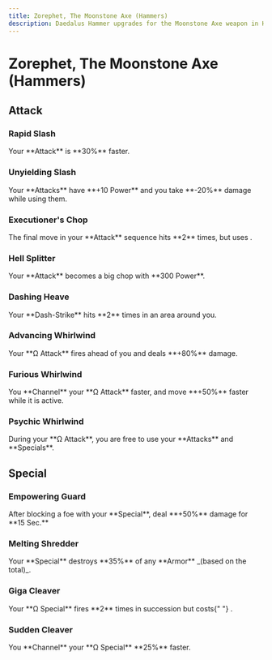 ```yaml
---
title: Zorephet, The Moonstone Axe (Hammers)
description: Daedalus Hammer upgrades for the Moonstone Axe weapon in Hades 2.
---
```



# Zorephet, The Moonstone Axe (Hammers)

## Attack

### Rapid Slash

<CodexEntry data={DbHammers.Axe.rapidSlash}>
  Your **Attack** is **30%** faster.
</CodexEntry>

### Unyielding Slash

<CodexEntry data={DbHammers.Axe.unyieldingSlash}>
  Your **Attacks** have **+10 Power** and you take **-20%** damage while using
  them.
</CodexEntry>

### Executioner's Chop

<CodexEntry data={DbHammers.Axe.executionersChop}>
  The final move in your **Attack** sequence hits **2** times, but uses
  <IconMagick value="20" />.
</CodexEntry>

### Hell Splitter

<CodexEntry data={DbHammers.Axe.hellSplitter}>
  Your **Attack** becomes a big chop with **300 Power**.
</CodexEntry>

### Dashing Heave

<CodexEntry data={DbHammers.Axe.dashingHeave}>
  Your **Dash-Strike** hits **2** times in an area around you.
</CodexEntry>

### Advancing Whirlwind

<CodexEntry data={DbHammers.Axe.advancingWhirlwind}>
  Your **Ω Attack** fires ahead of you and deals **+80%** damage.
</CodexEntry>

### Furious Whirlwind

<CodexEntry data={DbHammers.Axe.furiousWhirlwind}>
  You **Channel** your **Ω Attack** faster, and move **+50%** faster while it is
  active.
</CodexEntry>

### Psychic Whirlwind

<CodexEntry data={DbHammers.Axe.psychicWhirlwind}>
  During your **Ω Attack**, you are free to use your **Attacks** and
  **Specials**.
</CodexEntry>

## Special

### Empowering Guard

<CodexEntry data={DbHammers.Axe.empoweringGuard}>
  After blocking a foe with your **Special**, deal **+50%** damage for **15
  Sec.**
</CodexEntry>

### Melting Shredder

<CodexEntry data={DbHammers.Axe.meltingShredder}>
  Your **Special** destroys **35%** of any **Armor** _(based on the total)_.
</CodexEntry>

### Giga Cleaver

<CodexEntry data={DbHammers.Axe.gigaCleaver}>
  Your **Ω Special** fires **2** times in succession but costs{" "}
  <IconMagick value="+15" />.
</CodexEntry>

### Sudden Cleaver

<CodexEntry data={DbHammers.Axe.suddenCleaver}>
  You **Channel** your **Ω Special** **25%** faster.
</CodexEntry>
